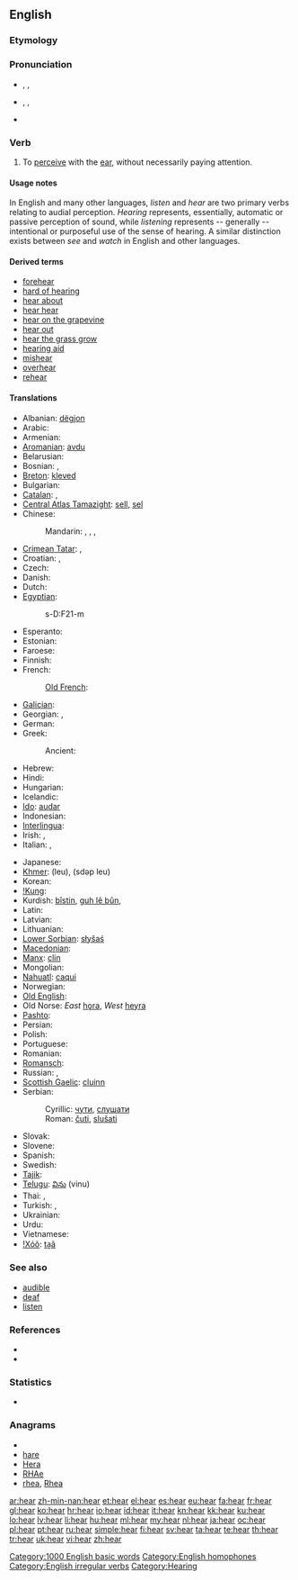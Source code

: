 {{wikipedia}}
==English==

===Etymology===
{{etyl|ang}} {{term|hyran|hȳran|to hear|lang=ang}}

===Pronunciation===
* {{a|UK}} {{enPR|hēə(r)}}, {{IPA|/hɪə(ɹ)/}}, {{SAMPA|/hI@(r)/}}
*: {{audio|en-gb-hear.ogg|Audio (UK)}}
*: {{rhymes|ɪə(r)}}
* {{a|US}} {{enPR|hēr}}, {{IPA|/hiːɹ/}}, {{SAMPA|/hi:r/}}
*: {{audio|en-us-hear.ogg|Audio (US)}}
* {{homophones|here}}

===Verb===
{{en-verb|hears|hearing|heard}}

# To [[perceive]] with the [[ear]], without necessarily paying attention.

====Usage notes====
In English and many other languages, ''listen'' and ''hear'' are two primary verbs relating to audial perception. ''Hearing'' represents, essentially, automatic or passive perception of sound, while ''listening'' represents -- generally -- intentional or purposeful use of the sense of hearing. A similar distinction exists between ''see'' and ''watch'' in English and other languages.

====Derived terms====
* [[forehear]]
* [[hard of hearing]]
* [[hear about]]
* [[hear hear]]
* [[hear on the grapevine]]
* [[hear out]]
* [[hear the grass grow]]
* [[hearing aid]]
* [[mishear]]
* [[overhear]]
* [[rehear]]

====Translations====
{{trans-top|To perceive with the ear}}
* Albanian: [[dëgjon]]
* Arabic: {{t+|ar|سمع|tr=sámi3a}}
* Armenian: {{t-|hy|լսել|tr=lsel}}
* [[Aromanian]]: [[avdu]]
* Belarusian: {{t|be|чуць|tr=čuc’|xs=Belarusian}}
* Bosnian: {{t-|bs|čuti}}, {{t-|bs|slušati}}
* [[Breton]]: [[kleved]]
* Bulgarian: {{t+|bg|чувам|tr=čúvam}}
* [[Catalan]]: {{t+|ca|sentir}}, {{t+|ca|oir}}
* [[Central Atlas Tamazight]]: [[sell#Central Atlas Tamazight|sell]], [[sel]]
* Chinese:
*: Mandarin: {{t-|cmn|聽見|sc=Hani}},  {{t-|cmn|听见|tr=tīngjiàn|sc=Hani}},  {{t-|cmn|聽|sc=Hani}},  {{t-|cmn|听|tr=tīng|sc=Hani}}
* [[Crimean Tatar]]: {{tø|crh|eşitmek|xs=Crimean Tatar}}, {{tø|crh|tuymaq|xs=Crimean Tatar}}
* Croatian: {{t-|hr|čuti}}, {{t+|hr|slušati}}
* Czech: {{t+|cs|slyšet}}
* Danish: {{t-|da|høre}}
* Dutch: {{t+|nl|horen}}
* [[Egyptian]]: {{tø|egy|sḏm|sc=Egyp}}
*: <hiero>s-D:F21-m</hiero>
* Esperanto: {{t-|eo|aŭdi|xs=Esperanto}}
* Estonian: {{t+|et|kuulma}}
* Faroese: {{t-|fo|hoyra|xs=Faroese}}
* Finnish: {{t+|fi|kuulla}}
* French: {{t+|fr|entendre}}
*: [[Old French]]: {{tø|fro|entendre}}
* [[Galician]]: {{t|gl|oír |xs=Galician}}
* Georgian: {{t|ka|სმენა|tr=smena}}, {{t|ka|გაგონება|tr=gagoneba}}
* German: {{t+|de|hören}}
* Greek: {{t+|el|ακούω}}
*:Ancient: {{t-|grc|ἀκούω}}
* Hebrew: {{t+|he|שמע|alt=שׁמע|tr=shâma‛}}
* Hindi: {{t+|hi|सुनना|tr=sunnā|xs=Hindi}}
* Hungarian: {{t+|hu|hall}}
* Icelandic: {{t+|is|heyra}}
* [[Ido]]: [[audar]]
* Indonesian: {{t+|id|dengar|xs=Indonesian}}
* [[Interlingua]]: {{t-|ia|audir|xs=Interlingua}}
* Irish: {{t-|ga|clois|xs=Irish}}, {{t-|ga|cluin|xs=Irish}}
* Italian: {{t+|it|sentire}}, {{t+|it|udire}}
{{trans-mid}}
* Japanese: {{t+|ja|聞く|tr=[[きく]], kiku}}
* [[Khmer]]: {{Khmr|[[ឮ]]}} (leu),  {{Khmr|[[ស្ដាប់​ឮ]]}} (sdəp leu)
* Korean: {{t+|ko|듣다|tr=deutda|sc=Hang}}
* [[!Kung]]: {{tø|knw|s'aː}}
* Kurdish: [[bîstin]], [[guh lê bûn]], {{ku-Arab|[[بیستن]]}}
* Latin: {{t+|la|audio}}
* Latvian: {{t|lv|dzirdēt}}
* Lithuanian: {{t|lt|girdėti}}
* [[Lower Sorbian]]: [[słyšaś]]
* [[Macedonian]]: {{t-|mk|слуша|tr=slúša}}
* [[Manx]]: [[clin]]
* Mongolian: {{t|mn|сонсох|tr=sónsoh|sc=Cyrl|xs=Mongolian}}
* [[Nahuatl]]: [[caqui]]
* Norwegian: {{t+|no|høre}}
* [[Old English]]: {{t-|ang|hyran|alt=hȳran|xs=Old English}}
* Old Norse: ''East'' [[hǫra]], ''West'' [[heyra]]
* [[Pashto]]: {{t-|ps|اورول|tr=awrawəl|sc=ps-Arab|xs=Pashto}}
* Persian: {{t+|fa|شنیدن|tr=šenīdan|xs=Persian}}
* Polish: {{t+|pl|słyszeć}}
* Portuguese: {{t+|pt|ouvir}}
* Romanian: {{t+|ro|auzi}}
* [[Romansch]]: {{t-|rm|udir|xs=Romansch}}
* Russian: {{t+|ru|слышать|tr=slýšat’}} {{impf}}, {{t+|ru|услышать|tr=uslýšat’}} {{pf.}}
* [[Scottish Gaelic]]: [[cluinn]]
* Serbian:
*: Cyrillic: [[чути]], [[слушати]]
*: Roman: [[čuti]], [[slušati]]
* Slovak: {{t|sk|čuť}}
* Slovene: {{t+|sl|slišati}}
* Spanish: {{t+|es|oír}}
* Swedish: {{t+|sv|höra}}
* [[Tajik]]: {{t-|tg|шунидан|tr=šunidan|sc=Cyrl|xs=Tajik}}
* [[Telugu]]: [[విను]] (vinu)
* Thai: {{t|th|ได้ยิน|tr=dâi yin}}, {{t|th|รับฟัง|tr=ráp fang}}
* Turkish: {{t+|tr|duymak}}, {{t+|tr|işitmek}}
* Ukrainian: {{t+|uk|чути|tr=čúty|xs=Ukrainian}}
* Urdu: {{t-|ur|سننا|tr=sunnā|xs=Urdu}}
* Vietnamese: {{t+|vi|nghe|xs=Vietnamese}}
* [[!Xóõ]]: [[ta̰ã]]
{{trans-bottom}}

===See also===
* [[audible]]
* [[deaf]]
* [[listen]]

===References===
* {{R:Century 1911}}
* {{R:Webster 1913}}

===Statistics===
* {{rank|state|says|wife|309|hear|least|person|case}}

===Anagrams===
* {{alphagram|aehr}}
* [[hare#English|hare]]
* [[Hera#English|Hera]]
* [[RHAe#English|RHAe]]
* [[rhea#English|rhea]], [[Rhea#English|Rhea]]

[[Category:1000 English basic words]]
[[Category:English homophones]]
[[Category:English irregular verbs]]
[[Category:Hearing]]

[[ar:hear]]
[[zh-min-nan:hear]]
[[et:hear]]
[[el:hear]]
[[es:hear]]
[[eu:hear]]
[[fa:hear]]
[[fr:hear]]
[[gl:hear]]
[[ko:hear]]
[[hr:hear]]
[[io:hear]]
[[id:hear]]
[[it:hear]]
[[kn:hear]]
[[kk:hear]]
[[ku:hear]]
[[lo:hear]]
[[lv:hear]]
[[li:hear]]
[[hu:hear]]
[[ml:hear]]
[[my:hear]]
[[nl:hear]]
[[ja:hear]]
[[oc:hear]]
[[pl:hear]]
[[pt:hear]]
[[ru:hear]]
[[simple:hear]]
[[fi:hear]]
[[sv:hear]]
[[ta:hear]]
[[te:hear]]
[[th:hear]]
[[tr:hear]]
[[uk:hear]]
[[vi:hear]]
[[zh:hear]]